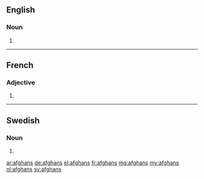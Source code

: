 ==English==

===Noun===
{{head|en|plural}}

# {{plural of|afghan|lang=en|nocat=1}}

----

==French==

===Adjective===
{{fr-adj-form}}

# {{form of|masculine plural|afghan|lang=fr}}

----

==Swedish==

===Noun===
{{head|sv|noun form}}

# {{sv-noun-form-indef-gen|afghan}}

[[ar:afghans]]
[[de:afghans]]
[[el:afghans]]
[[fr:afghans]]
[[mg:afghans]]
[[my:afghans]]
[[nl:afghans]]
[[sv:afghans]]